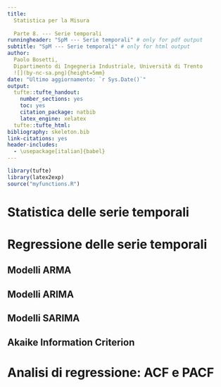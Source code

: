 ```yaml
---
title:
  Statistica per la Misura
  
  Parte 8. --- Serie temporali
runningheader: "SpM --- Serie temporali" # only for pdf output
subtitle: "SpM --- Serie temporali" # only for html output
author:
  Paolo Bosetti,
  Dipartimento di Ingegneria Industriale, Università di Trento 
  ![](by-nc-sa.png){height=5mm}
date: "Ultimo aggiornamento: `r Sys.Date()`"
output:
  tufte::tufte_handout:
    number_sections: yes
    toc: yes
    citation_package: natbib
    latex_engine: xelatex
  tufte::tufte_html:
bibliography: skeleton.bib
link-citations: yes
header-includes:
  - \usepackage[italian]{babel}
---
```


```r
library(tufte)
library(latex2exp)
source("myfunctions.R")
```

# Statistica delle serie temporali

# Regressione delle serie temporali

## Modelli ARMA

## Modelli ARIMA

## Modelli SARIMA

## Akaike Information Criterion

# Analisi di regressione: ACF e PACF